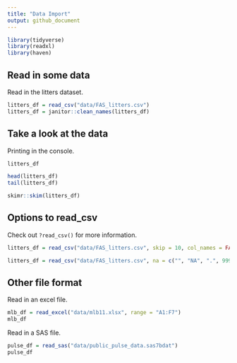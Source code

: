 ```yaml
---
title: "Data Import"
output: github_document
---
```


```r
library(tidyverse)
library(readxl)
library(haven)
```

## Read in some data

Read in the litters dataset.

```r
litters_df = read_csv("data/FAS_litters.csv")
litters_df = janitor::clean_names(litters_df)
```

## Take a look at the data

Printing in the console.

```r
litters_df
```

```r
head(litters_df)
tail(litters_df)
```

```r
skimr::skim(litters_df)
```


## Options to read_csv

Check out `?read_csv()` for more information.

```r
litters_df = read_csv("data/FAS_litters.csv", skip = 10, col_names = FALSE)
```

```r
litters_df = read_csv("data/FAS_litters.csv", na = c("", "NA", ".", 999))
```


## Other file format

Read in an excel file.

```r
mlb_df = read_excel("data/mlb11.xlsx", range = "A1:F7")
mlb_df
```

Read in a SAS file.

```r
pulse_df = read_sas("data/public_pulse_data.sas7bdat")
pulse_df
```

